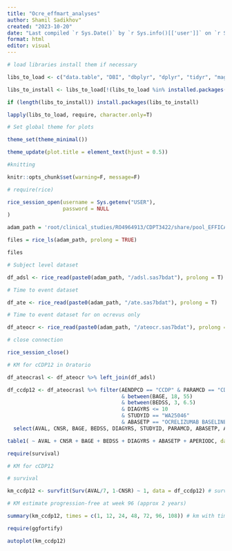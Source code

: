 ```yaml
---
title: "Ocre_effmart_analyses"
author: Shamil Sadikhov"
created: "2023-10-20"
date: "Last compiled `r Sys.Date()` by `r Sys.info()[['user']]` on `r Sys.info()['nodename']`"
format: html
editor: visual
---
```




```r
# load libraries install them if necessary

libs_to_load <- c("data.table", "DBI", "dbplyr", "dplyr", "tidyr", "magrittr", "purrr", "devtools", "plotly", "RColorBrewer", "jsonlite", "Hmisc", "table1", 'fastStat', 'lubridate', 'ggalluvial', "DescTools","tidyverse","RWDSverse","odbc","knitr",'rice','rvest','qwraps2','survival', 'survminer','curl','visR','streamgraph')

libs_to_install <- libs_to_load[!(libs_to_load %in% installed.packages()[, "Package"])]

if (length(libs_to_install)) install.packages(libs_to_install)

lapply(libs_to_load, require, character.only=T)

# Set global theme for plots

theme_set(theme_minimal())

theme_update(plot.title = element_text(hjust = 0.5))

#knitting

knitr::opts_chunk$set(warning=F, message=F)

```

```r
# require(rice)

rice_session_open(username = Sys.getenv("USER"),
                  password = NULL
)

adam_path = 'root/clinical_studies/RO4964913/CDPT3422/share/pool_EFFICACY_CUT_ANON_NOV2022/work/work_external/outdata_vad'

files = rice_ls(adam_path, prolong = TRUE)

files

```

```r
# Subject level dataset

df_adsl <- rice_read(paste0(adam_path, "/adsl.sas7bdat"), prolong = T)

# Time to event dataset

df_ate <- rice_read(paste0(adam_path, "/ate.sas7bdat"), prolong = T)

# Time to event dataset for on ocrevus only

df_ateocr <- rice_read(paste0(adam_path, "/ateocr.sas7bdat"), prolong = T)

```



```r
# close connection

rice_session_close()

```

```r
# KM for cCDP12 in Oratorio

df_ateocrasl <- df_ateocr %>% left_join(df_adsl)

df_ccdp12 <- df_ateocrasl %>% filter(AENDPCD == "CCDP" & PARAMCD == "CDP12"
                                     & between(BAGE, 18, 55)
                                     & between(BEDSS, 3, 6.5)
                                     & DIAGYRS <= 10
                                     & STUDYID == "WA25046"
                                     & ABASETP == "OCRELIZUMAB BASELINE") %>%
  select(AVAL, CNSR, BAGE, BEDSS, DIAGYRS, STUDYID, PARAMCD, ABASETP, APERIODC)

table1( ~ AVAL + CNSR + BAGE + BEDSS + DIAGYRS + ABASETP + APERIODC, data = df_ccdp12)

```


```r
require(survival)

# KM for cCDP12

# survival

km_ccdp12 <- survfit(Surv(AVAL/7, 1-CNSR) ~ 1, data = df_ccdp12) # survival time in weeks

# KM estimate progression-free at week 96 (approx 2 years)

summary(km_ccdp12, times = c(1, 12, 24, 48, 72, 96, 108)) # km with time in weeks

```


```r
require(ggfortify)

autoplot(km_ccdp12)

```